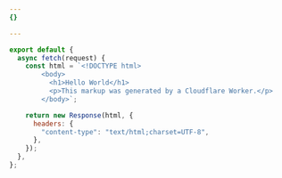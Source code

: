 ```yaml
---
{}

---
```


```js playground
export default {
  async fetch(request) {
    const html = `<!DOCTYPE html>
		<body>
		  <h1>Hello World</h1>
		  <p>This markup was generated by a Cloudflare Worker.</p>
		</body>`;

    return new Response(html, {
      headers: {
        "content-type": "text/html;charset=UTF-8",
      },
    });
  },
};
```
